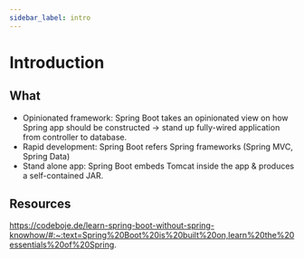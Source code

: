 ```yaml
---
sidebar_label: intro
---
```


# Introduction

## What

- Opinionated framework: Spring Boot takes an opinionated view on how Spring app should be constructed $\rightarrow$ stand up fully-wired application from controller to database.
- Rapid development: Spring Boot refers Spring frameworks (Spring MVC, Spring Data)
- Stand alone app: Spring Boot embeds Tomcat inside the app & produces a self-contained JAR.


## Resources

https://codeboje.de/learn-spring-boot-without-spring-knowhow/#:~:text=Spring%20Boot%20is%20built%20on,learn%20the%20essentials%20of%20Spring.
